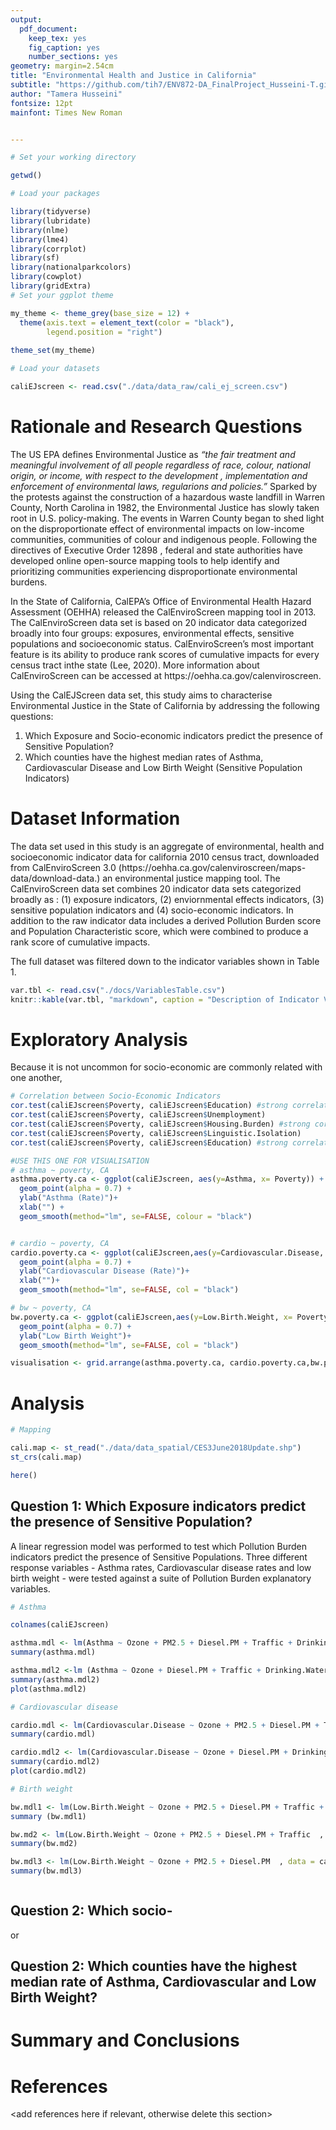 ```yaml
---
output: 
  pdf_document:
    keep_tex: yes
    fig_caption: yes
    number_sections: yes
geometry: margin=2.54cm
title: "Environmental Health and Justice in California"
subtitle: "https://github.com/tih7/ENV872-DA_FinalProject_Husseini-T.git"
author: "Tamera Husseini"
fontsize: 12pt
mainfont: Times New Roman


---
```


\newpage
\tableofcontents 
\newpage
\listoftables 
\newpage
\listoffigures 
\newpage

```r
# Set your working directory

getwd()

# Load your packages

library(tidyverse)
library(lubridate)
library(nlme)
library(lme4)
library(corrplot)
library(sf)
library(nationalparkcolors)
library(cowplot)
library(gridExtra)
# Set your ggplot theme

my_theme <- theme_grey(base_size = 12) +
  theme(axis.text = element_text(color = "black"), 
        legend.position = "right")
  
theme_set(my_theme)

# Load your datasets

caliEJscreen <- read.csv("./data/data_raw/cali_ej_screen.csv")

```


# Rationale and Research Questions

The US EPA defines Environmental Justice as *"the fair treatment and meaningful involvement of all people regardless of race, colour, national origin, or income, with respect to the development , implementation and  enforcement of environmental laws, regularions and policies."* Sparked by the protests against the construction of a hazardous waste landfill in Warren County, North Carolina in 1982, the Environmental Justice has slowly taken root in U.S. policy-making. The events in Warren County began to shed light on the disproportionate effect of environmental impacts on low-income communities, communities of colour and indigenous people.  Following the directives of Executive Order 12898 , federal and state authorities have developed online open-source mapping tools to help identify and prioritizing communities experiencing disproportionate environmental burdens. 
 
In the State of California, CalEPA's Office of Environmental Health Hazard Assessment (OEHHA) released the CalEnviroScreen mapping tool in 2013. The CalEnviroScreen data set is based on 20 indicator data categorized broadly into four groups: exposures, environmental effects, sensitive populations and socioeconomic status. CalEnviroScreen's most important feature is its ability to produce rank scores of cumulative impacts for every census tract inthe state (Lee, 2020). More information about CalEnviroScreen can be accessed at https://oehha.ca.gov/calenviroscreen. 

Using the CalEJScreen data set, this study aims to characterise Environmental Justice in the State of California by addressing the following questions:

1. Which Exposure and Socio-economic indicators predict the presence of Sensitive Population?
2. Which counties have the highest median rates of Asthma, Cardiovascular Disease and Low Birth Weight (Sensitive Population Indicators)

\newpage

# Dataset Information

The data set used in this study is an aggregate of environmental, health and socioeconomic indicator data for california 2010 census tract, downloaded from CalEnviroScreen 3.0 (https://oehha.ca.gov/calenviroscreen/maps-data/download-data.) an environmental justice mapping tool. The CalEnviroScreen data set combines 20 indicator data sets categorized broadly as : (1) exposure indicators, (2) enviornmental effects indicators, (3) sensitive population indicators and (4) socio-economic indicators. In addition to the raw indicator data includes a derived Pollution Burden score and Population Characteristic score, which were combined to produce a rank score of cumulative impacts.

The full dataset was filtered down to the indicator variables shown in Table 1.

```r

var.tbl <- read.csv("./docs/VariablesTable.csv")
knitr::kable(var.tbl, "markdown", caption = "Description of Indicator Variables") 

```


\newpage

# Exploratory Analysis 

Because it is not uncommon for socio-economic are commonly related with one another, 
```r
# Correlation between Socio-Economic Indicators
cor.test(caliEJscreen$Poverty, caliEJscreen$Education) #strong correlation 
cor.test(caliEJscreen$Poverty, caliEJscreen$Unemployment) 
cor.test(caliEJscreen$Poverty, caliEJscreen$Housing.Burden) #strong correlation 
cor.test(caliEJscreen$Poverty, caliEJscreen$Linguistic.Isolation)
cor.test(caliEJscreen$Poverty, caliEJscreen$Education) #strong correlation
```


```r


#USE THIS ONE FOR VISUALISATION
# asthma ~ poverty, CA
asthma.poverty.ca <- ggplot(caliEJscreen, aes(y=Asthma, x= Poverty)) +
  geom_point(alpha = 0.7) +
  ylab("Asthma (Rate)")+
  xlab("") +
  geom_smooth(method="lm", se=FALSE, colour = "black")


# cardio ~ poverty, CA
cardio.poverty.ca <- ggplot(caliEJscreen,aes(y=Cardiovascular.Disease, x= Poverty)) +
  geom_point(alpha = 0.7) +
  ylab("Cardiovascular Disease (Rate)")+
  xlab("")+
  geom_smooth(method="lm", se=FALSE, col = "black")

# bw ~ poverty, CA
bw.poverty.ca <- ggplot(caliEJscreen,aes(y=Low.Birth.Weight, x= Poverty)) +
  geom_point(alpha = 0.7) + 
  ylab("Low Birth Weight")+
  geom_smooth(method="lm", se=FALSE, col = "black")

visualisation <- grid.arrange(asthma.poverty.ca, cardio.poverty.ca,bw.poverty.ca, ncol=1)

```



\newpage

# Analysis

```r
# Mapping

cali.map <- st_read("./data/data_spatial/CES3June2018Update.shp")
st_crs(cali.map)

here()
```



## Question 1: Which Exposure indicators predict the presence of Sensitive Population?


A linear regression model was performed to test which Pollution Burden indicators predict the presence of Sensitive Populations. Three different response variables - Asthma  rates, Cardiovascular disease rates and low birth weight - were tested against a suite of Pollution Burden explanatory variables. 


```r


# Asthma

colnames(caliEJscreen)

asthma.mdl <- lm(Asthma ~ Ozone + PM2.5 + Diesel.PM + Traffic + Drinking.Water + Tox..Release + Pesticides, data =caliEJscreen) 
summary(asthma.mdl)

asthma.mdl2 <-lm (Asthma ~ Ozone + Diesel.PM + Traffic + Drinking.Water + Tox..Release, data =caliEJscreen)
summary(asthma.mdl2)
plot(asthma.mdl2)

# Cardiovascular disease 

cardio.mdl <- lm(Cardiovascular.Disease ~ Ozone + PM2.5 + Diesel.PM + Traffic + Drinking.Water + Tox..Release + Pesticides, data = caliEJscreen)
summary(cardio.mdl)

cardio.mdl2 <- lm(Cardiovascular.Disease ~ Ozone + Diesel.PM + Drinking.Water + Traffic, data=caliEJscreen)
summary(cardio.mdl2)
plot(cardio.mdl2)

# Birth weight

bw.mdl1 <- lm(Low.Birth.Weight ~ Ozone + PM2.5 + Diesel.PM + Traffic + Drinking.Water + Tox..Release + Pesticides, data = caliEJscreen) 
summary (bw.mdl1)

bw.md2 <- lm(Low.Birth.Weight ~ Ozone + PM2.5 + Diesel.PM + Traffic  , data = caliEJscreen)
summary(bw.md2)

bw.mdl3 <- lm(Low.Birth.Weight ~ Ozone + PM2.5 + Diesel.PM  , data = caliEJscreen)
summary(bw.mdl3)



```

## Question 2: Which socio-

or

## Question 2: Which counties have the highest median rate of Asthma, Cardiovascular and Low Birth Weight? 

\newpage

# Summary and Conclusions


\newpage

# References
<add references here if relevant, otherwise delete this section> 
